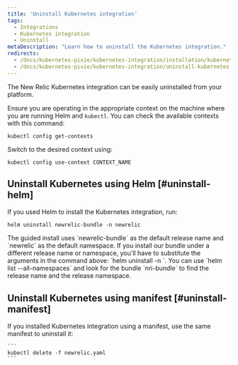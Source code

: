 ```yaml
---
title: 'Uninstall Kubernetes integration'
tags:
  - Integrations
  - Kubernetes integration
  - Uninstall
metaDescription: "Learn how to uninstall the Kubernetes integration."
redirects:
  - /docs/kubernetes-pixie/kubernetes-integration/installation/kubernetes-integration-install-configure#uninstall
  - /docs/kubernetes-pixie/kubernetes-integration/uninstall-kubernetes
---
```


The New Relic Kubernetes integration can be easily uninstalled from your platform. 

Ensure you are operating in the appropriate context on the machine where you are running Helm and `kubectl`. You can check the available contexts with this command:

```
kubectl config get-contexts
```

Switch to the desired context using:

```
kubectl config use-context CONTEXT_NAME
```

## Uninstall Kubernetes using Helm [#uninstall-helm]
If you used Helm to install the Kubernetes integration, run:

  ```
  helm uninstall newrelic-bundle -n newrelic
  ```

  <Callout variant="important">
    The guided install uses `newrelic-bundle` as the default release name and `newrelic` as the default namespace. If you install our bundle under a different release name or namespace, you'll have to substitute the arguments in the command above: `helm uninstall <RELEASE-NAME>  -n <RELEASE-NAMESPACE>`. You can use `helm list --all-namespaces` and look for the bundle `nri-bundle` to find the release name and the release namespace.
  </Callout>


## Uninstall Kubernetes using manifest [#uninstall-manifest]
If you installed Kubernetes integration using a manifest, use the same manifest to uninstall it:

    ```
    kubectl delete -f newrelic.yaml
    ```



